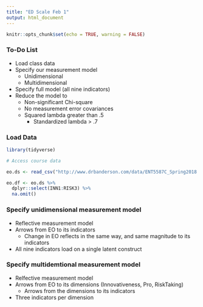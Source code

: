 ```yaml
---
title: "ED Scale Feb 1"
output: html_document
---
```


```r
knitr::opts_chunk$set(echo = TRUE, warning = FALSE)
```

### To-Do List

* Load class data
* Specify our measurement model
    * Unidimensional
    * Multidimensional
* Specify full model (all nine indicators)
* Reduce the model to
    * Non-significant Chi-square
    * No measurement error covariances
    * Squared lambda greater than .5
        * Standardized lambda > .7
        
        
### Load Data

```r
library(tidyverse)

# Access course data

eo.ds <- read_csv("http://www.drbanderson.com/data/ENT5587C_Spring2018.csv")

eo.df <- eo.ds %>%
  dplyr::select(INN1:RISK3) %>% 
  na.omit()
```

### Specify unidimensional measurement model

* Reflective measurement model
* Arrows from EO to its indicators
    * Change in EO reflects in the same way, and same magnitude to its indicators
* All nine indicators load on a single latent construct

### Specify multidemtional measurement model

* Relfective measurement model
* Arrows from EO to its dimensions (Innovativeness, Pro, RiskTaking)
    * Arrows from the dimensions to its indicators
* Three indicators per dimension

